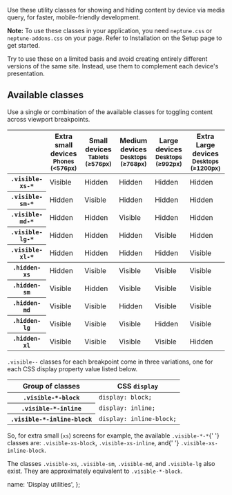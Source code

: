 
Use these utility classes for showing and hiding content by device via media query, for faster, mobile-friendly development.

**Note:** To use these classes in your application, you need `neptune.css` or `neptune-addons.css` on your page. Refer to <DocLink href="/about/Setup#installation">Installation</DocLink> on the Setup page to get started.

<p className="alert">
  Try to use these on a limited basis and avoid creating entirely different versions of the same
  site. Instead, use them to complement each device's presentation.
</p>

## Available classes

Use a single or combination of the available classes for toggling content across viewport breakpoints.

<table className="table table-bordered">
  <thead>
    <tr>
      <th></th>
      <th>
        Extra small devices
        <small>Phones (&lt;576px)</small>
      </th>
      <th>
        Small devices
        <small>Tablets (≥576px)</small>
      </th>
      <th>
        Medium devices
        <small>Desktops (≥768px)</small>
      </th>
      <th>
        Large devices
        <small>Desktops (≥992px)</small>
      </th>
      <th>
        Extra Large devices
        <small>Desktops (≥1200px)</small>
      </th>
    </tr>
  </thead>
  <tbody>
    <tr>
      <th scope="row">
        <code>.visible-xs-*</code>
      </th>
      <td className="docs-is-visible">Visible</td>
      <td>Hidden</td>
      <td>Hidden</td>
      <td>Hidden</td>
      <td>Hidden</td>
    </tr>
    <tr>
      <th scope="row">
        <code>.visible-sm-*</code>
      </th>
      <td>Hidden</td>
      <td className="docs-is-visible">Visible</td>
      <td>Hidden</td>
      <td>Hidden</td>
      <td>Hidden</td>
    </tr>
    <tr>
      <th scope="row">
        <code>.visible-md-*</code>
      </th>
      <td>Hidden</td>
      <td>Hidden</td>
      <td className="docs-is-visible">Visible</td>
      <td>Hidden</td>
      <td>Hidden</td>
    </tr>
    <tr>
      <th scope="row">
        <code>.visible-lg-*</code>
      </th>
      <td>Hidden</td>
      <td>Hidden</td>
      <td>Hidden</td>
      <td className="docs-is-visible">Visible</td>
      <td>Hidden</td>
    </tr>
    <tr>
      <th scope="row">
        <code>.visible-xl-*</code>
      </th>
      <td>Hidden</td>
      <td>Hidden</td>
      <td>Hidden</td>
      <td>Hidden</td>
      <td className="docs-is-visible">Visible</td>
    </tr>
  </tbody>
  <tbody>
    <tr>
      <th scope="row">
        <code>.hidden-xs</code>
      </th>
      <td>Hidden</td>
      <td className="docs-is-visible">Visible</td>
      <td className="docs-is-visible">Visible</td>
      <td className="docs-is-visible">Visible</td>
      <td className="docs-is-visible">Visible</td>
    </tr>
    <tr>
      <th scope="row">
        <code>.hidden-sm</code>
      </th>
      <td className="docs-is-visible">Visible</td>
      <td>Hidden</td>
      <td className="docs-is-visible">Visible</td>
      <td className="docs-is-visible">Visible</td>
      <td className="docs-is-visible">Visible</td>
    </tr>
    <tr>
      <th scope="row">
        <code>.hidden-md</code>
      </th>
      <td className="docs-is-visible">Visible</td>
      <td className="docs-is-visible">Visible</td>
      <td>Hidden</td>
      <td className="docs-is-visible">Visible</td>
      <td className="docs-is-visible">Visible</td>
    </tr>
    <tr>
      <th scope="row">
        <code>.hidden-lg</code>
      </th>
      <td className="docs-is-visible">Visible</td>
      <td className="docs-is-visible">Visible</td>
      <td className="docs-is-visible">Visible</td>
      <td>Hidden</td>
      <td className="docs-is-visible">Visible</td>
    </tr>
    <tr>
      <th scope="row">
        <code>.hidden-xl</code>
      </th>
      <td className="docs-is-visible">Visible</td>
      <td className="docs-is-visible">Visible</td>
      <td className="docs-is-visible">Visible</td>
      <td className="docs-is-visible">Visible</td>
      <td>Hidden</td>
    </tr>
  </tbody>
</table>

<code>.visible-*-*</code> classes for each breakpoint come in three variations, one for each CSS display
property value listed below.

<table className="table table-bordered">
  <thead>
    <tr>
      <th>Group of classes</th>
      <th>
        CSS <code>display</code>
      </th>
    </tr>
  </thead>
  <tbody>
    <tr>
      <th scope="row">
        <code>.visible-*-block</code>
      </th>
      <td>
        <code>display: block;</code>
      </td>
    </tr>
    <tr>
      <th scope="row">
        <code>.visible-*-inline</code>
      </th>
      <td>
        <code>display: inline;</code>
      </td>
    </tr>
    <tr>
      <th scope="row">
        <code>.visible-*-inline-block</code>
      </th>
      <td>
        <code>display: inline-block;</code>
      </td>
    </tr>
  </tbody>
</table>

<p>
  So, for extra small (<code>xs</code>) screens for example, the available <code>.visible-*-*</code>{' '}
  classes are: <code>.visible-xs-block</code>, <code>.visible-xs-inline</code>, and{' '}
  <code>.visible-xs-inline-block</code>.
</p>

The classes <code>.visible-xs</code>, <code>.visible-sm</code>, <code>.visible-md</code>, and <code>.visible-lg</code> also exist. They are approximately equivalent to <code>.visible-\*-block</code>.

  name: 'Display utilities',
};
